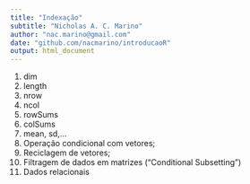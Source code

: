 ```yaml
---
title: "Indexação"
subtitle: "Nicholas A. C. Marino"
author: "nac.marino@gmail.com"
date: "github.com/nacmarino/introducaoR"
output: html_document
---
```


1. dim
2. length
3. nrow
4. ncol
5. rowSums
6. colSums
7. mean, sd,...
1. Operação condicional com vetores;
2. Reciclagem de vetores;
3. Filtragem de dados em matrizes (“Conditional Subsetting”)
4. Dados relacionais
